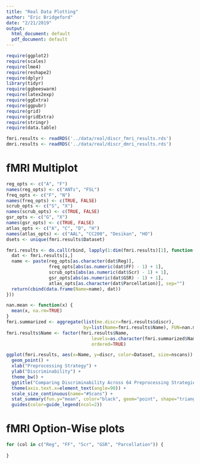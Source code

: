 ```yaml
---
title: "Real Data Plotting"
author: "Eric Bridgeford"
date: "2/21/2019"
output:
  html_document: default
  pdf_document: default
---
```



```r
require(ggplot2)
require(scales)
require(lme4)
require(reshape2)
require(dplyr)
library(tidyr)
require(ggbeeswarm)
require(latex2exp)
require(ggExtra)
require(ggpubr)
require(grid)
require(gridExtra)
require(stringr)
require(data.table)
```


```r
fmri.results <- readRDS('../data/real/discr_fmri_results.rds')
dmri.results <- readRDS('../data/real/discr_dmri_results.rds')
```

# fMRI Multiplot

```r
reg_opts <- c("A", "F")
names(reg_opts) <- c("ANTs", "FSL")
freq_opts <- c("F", "N")
names(freq_opts) <- c(TRUE, FALSE)
scrub_opts <- c("S", "X")
names(scrub_opts) <- c(TRUE, FALSE)
gsr_opts <- c("G", "X")
names(gsr_opts) <- c(TRUE, FALSE)
atlas_opts <- c("A", "C", "D", "H")
names(atlas_opts) <- c("AAL", "CC200", "Desikan", "HO")
dsets <- unique(fmri.results$Dataset)

fmri.results <- do.call(rbind, lapply(1:dim(fmri.results)[1], function(i) {
  dat <- fmri.results[i,]
  name <- paste(reg_opts[as.character(dat$Reg)], 
                freq_opts[abs(as.numeric(dat$FF) - 1) + 1],
                scrub_opts[abs(as.numeric(dat$Scr) - 1) + 1],
                gsr_opts[abs(as.numeric(dat$GSR) - 1) + 1],
                atlas_opts[as.character(dat$Parcellation)], sep="")
  return(cbind(data.frame(Name=name), dat))
}))
```

```r
nan.mean <- function(x) {
  mean(x, na.rm=TRUE)
}
fmri.summarized <- aggregate(list(me.discr=fmri.results$discr), 
                             by=list(Name=fmri.results$Name), FUN=nan.mean)
fmri.results$Name <- factor(fmri.results$Name, 
                                levels=as.character(fmri.summarized$Name[order(fmri.summarized$me.discr, decreasing = TRUE)]),
                                ordered=TRUE)
```

```r
ggplot(fmri.results, aes(x=Name, y=discr, color=Dataset, size=nscans)) +
  geom_point() +
  xlab("Preprocessing Strategy") +
  ylab("Discriminability") +
  theme_bw() +
  ggtitle("Comparing Discriminability Across 64 Preprocessing Strategies") +
  theme(axis.text.x=element_text(angle=90)) +
  scale_size_continuous(name="#Scans") +
  stat_summary(fun.y="mean", color="black", geom="point", shape="triangle", size=2) +
  guides(color=guide_legend(ncol=2))
```

# fMRI Option-Wise plots

```r
for (col in c("Reg", "FF", "Scr", "GSR", "Parcellation")) {
  
}
```
